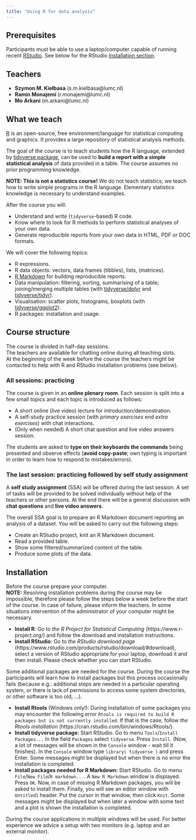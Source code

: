 ```yaml
---
title: "Using R for data analysis"
---
```


## Prerequisites

Participants must be able to use a laptop/computer capable of running recent
[RStudio](https://www.rstudio.com/products/rstudio/). See below for the RStudio [Installation section](#installation).

## Teachers

- **Szymon M. Kiełbasa** (s.m.kielbasa@lumc.nl)
- **Ramin Monajemi** (r.monajemi@lumc.nl)
- **Mo Arkani** (m.arkani@lumc.nl)

## What we teach

[R](https://www.r-project.org/) is an open-source, free environment/language for statistical computing and graphics. It provides a large repository of statistical analysis methods.

The goal of the course is to teach students how the R language, extended by [tidyverse package](https://www.tidyverse.org), can be used to **build a report with a simple statistical analysis** of data provided in a table. The course assumes no prior programming knowledge.

**NOTE: This is not a statistics course!** We do not teach statistics; we teach how to write simple programs
in the R language. Elementary statistics knowledge is necessary to understand examples.

After the course you will:

- Understand and write (`tidyverse`-based) R code.
- Know where to look for R methods to perform statistical analyses of your own data.
- Generate reproducible reports from your own data in HTML, PDF or DOC formats.

We will cover the following topics:

- R expressions.
- R data objects: vectors, data frames (tibbles), lists, (matrices).
- [R Markdown](http://rmarkdown.rstudio.com/) for building reproducible reports.
- Data manipulation: filtering, sorting, summarising of a table; joining/merging multiple tables (with [tidyverse/dplyr](https://dplyr.tidyverse.org/) and [tidyverse/tidyr](https://tidyr.tidyverse.org/)).
- Visualisation: scatter plots, histograms, boxplots (with [tidyverse/ggplot2](https://ggplot2.tidyverse.org/)).
- R packages: installation and usage.

## Course structure

The course is divided in half-day sessions.  
The teachers are available for chatting online during all teaching slots.  
At the beginning of the week before the course the teachers might be contacted to help with R and RStudio installation problems (see below).

### All sessions: practicing

The course is given in an **online plenary room**. Each session is split into a
few small topics and each topic is introduced as follows:

- A short online (live video) lecture for introduction/demonstration.
- A self-study practice session (with *primary exercises* end *extra exercises*) with chat interactions.
- (Only when needed) A short chat question and live video answers session.

The students are asked to **type on their keyboards the commands** being presented and observe
effects (**avoid copy-paste**; own typing is important in order to learn
how to respond to mistakes/errors).   

### The last session: practicing followed by self study assignment

A **self study assignment** (SSA) will be offered during the last session.
A set of tasks will be provided to be solved individually without help of the teachers or other persons.
At the end there will be a general discussion with **chat questions** and **live video answers**.

The overall SSA goal is to prepare an R Markdown document reporting an analysis of a dataset.
You will be asked to carry out the following steps:

- Create an RStudio project, knit an R Markdown document.
- Read a provided table.
- Show some filtered/summarized content of the table.
- Produce some plots of the data.

## Installation

Before the course prepare your computer.  
**NOTE:** Resolving installation problems during the course may be impossible,
therefore please follow the steps below a week before the start of the course.
In case of failure, please inform the teachers. In some situations intervention
of the administrator of your computer might be necessary.

- **Install R**: Go to *the R Project for Statistical Computing* (https://www.r-project.org/) and follow the download and installation instructions.
- **Install RStudio**: Go to *the RStudio download page* (https://www.rstudio.com/products/rstudio/download/#download), select a version of RStudio appropriate for your laptop, download it and then install. Please check whether you can start RStudio.

Some additional packages are needed for the course.
During the course the participants will learn how to install packages but this process occasionally fails (because e.g.: additional steps are needed in a particular operating system, or there is lack of permissions to access some system directories, or other software is too old, ...).

- **Install Rtools** (Windows only!): During installation of some packages you may encounter the following error `Rtools is required to build R packages but is not currently installed`. If that is the case, follow *the Rtools installation* (https://cran.rstudio.com/bin/windows/Rtools/).
- **Install tidyverse package**: Start RStudio. Go to menu `Tools`/`Install Packages...` In the field `Packages` select `tidyverse`. Press `Install`. (Now, a lot of messages will be shown in the `Console` window - wait till it finishes). In the `Console` window type `library( tidyverse )` and press Enter. Some messages might be displayed but when there is no error the installation is completed.
- **Install packages needed for R Markdown**: Start RStudio. Go to menu `File`/`New File`/`R markdown...`. A `New R Markdown` window is displayed. Press `OK`. Now, in case of missing R Markdown packages, you will be asked to install them. Finally, you will see an editor window with `Untitled1` header. Put the cursor in that window, then click `Knit`. Some messages might be displayed but when later a window with some text and a plot is shown the installation is completed.

During the course applications in multiple windows will be used.
For better experience we advice a setup with two monitors (e.g. laptop and an external monitor).
